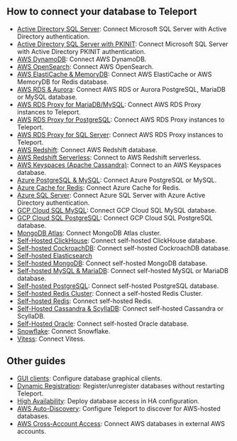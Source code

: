 ## How to connect your database to Teleport 

- [Active Directory SQL Server](../../database-access/guides/sql-server-ad.mdx): Connect Microsoft SQL Server with Active Directory authentication.
- [Active Directory SQL Server with PKINIT](../../database-access/guides/sql-server-ad-pkinit.mdx): Connect Microsoft SQL Server with Active Directory PKINIT authentication.
- [AWS DynamoDB](../../database-access/guides/aws-dynamodb.mdx): Connect AWS DynamoDB.
- [AWS OpenSearch](../../database-access/guides/aws-opensearch.mdx): Connect AWS OpenSearch.
- [AWS ElastiCache & MemoryDB](../../database-access/guides/redis-aws.mdx): Connect AWS ElastiCache or AWS MemoryDB for Redis database.
- [AWS RDS & Aurora](../../database-access/guides/rds.mdx): Connect AWS RDS or Aurora PostgreSQL, MariaDB or MySQL database.
- [AWS RDS Proxy for MariaDB/MySQL](../../database-access/guides/rds-proxy-mysql.mdx): Connect AWS RDS Proxy instances to Teleport.
- [AWS RDS Proxy for PostgreSQL](../../database-access/guides/rds-proxy-postgres.mdx): Connect AWS RDS Proxy instances to Teleport.
- [AWS RDS Proxy for SQL Server](../../database-access/guides/rds-proxy-sqlserver.mdx): Connect AWS RDS Proxy instances to Teleport.
- [AWS Redshift](../../database-access/guides/postgres-redshift.mdx): Connect AWS Redshift database.
- [AWS Redshift Serverless](../../database-access/guides/redshift-serverless.mdx): Connect to AWS Redshift serverless.
- [AWS Keyspaces (Apache Cassandra)](../../database-access/guides/aws-cassandra-keyspaces.mdx): Connect to an AWS Keyspaces database.
- [Azure PostgreSQL & MySQL](../../database-access/guides/azure-postgres-mysql.mdx): Connect Azure PostgreSQL or MySQL.
- [Azure Cache for Redis](../../database-access/guides/azure-redis.mdx): Connect Azure Cache for Redis.
- [Azure SQL Server](../../database-access/guides/azure-sql-server-ad.mdx): Connect Azure SQL Server with Azure Active Directory authentication.
- [GCP Cloud SQL MySQL](../../database-access/guides/mysql-cloudsql.mdx): Connect GCP Cloud SQL MySQL database.
- [GCP Cloud SQL PostgreSQL](../../database-access/guides/postgres-cloudsql.mdx): Connect GCP Cloud SQL PostgreSQL database.
- [MongoDB Atlas](../../database-access/guides/mongodb-atlas.mdx): Connect MongoDB Atlas cluster.
- [Self-Hosted ClickHouse](../../database-access/guides/clickhouse-self-hosted.mdx): Connect self-hosted ClickHouse database.
- [Self-hosted CockroachDB](../../database-access/guides/cockroachdb-self-hosted.mdx): Connect self-hosted CockroachDB database.
- [Self-hosted Elasticsearch](../../database-access/guides/elastic.mdx)
- [Self-hosted MongoDB](../../database-access/guides/mongodb-self-hosted.mdx): Connect self-hosted MongoDB database.
- [Self-hosted MySQL & MariaDB](../../database-access/guides/mysql-self-hosted.mdx): Connect self-hosted MySQL or MariaDB database.
- [Self-hosted PostgreSQL](../../database-access/guides/postgres-self-hosted.mdx): Connect self-hosted PostgreSQL database.
- [Self-hosted Redis Cluster](../../database-access/guides/redis-cluster.mdx): Connect a self-hosted Redis Cluster.
- [Self-hosted Redis](../../database-access/guides/redis.mdx): Connect self-hosted Redis.
- [Self-Hosted Cassandra & ScyllaDB](../../database-access/guides/cassandra-self-hosted.mdx): Connect self-hosted Cassandra or ScyllaDB.
- [Self-Hosted Oracle](../../database-access/guides/oracle-self-hosted.mdx): Connect self-hosted Oracle database.
- [Snowflake](../../database-access/guides/snowflake.mdx): Connect Snowflake.
- [Vitess](../../database-access/guides/vitess.mdx): Connect Vitess.

## Other guides

- [GUI clients](../../connect-your-client/gui-clients.mdx): Configure database graphical clients.
- [Dynamic Registration](../../database-access/guides/dynamic-registration.mdx): Register/unregister databases without restarting Teleport.
- [High Availability](../../database-access/guides/ha.mdx): Deploy database access in HA configuration.
- [AWS Auto-Discovery](../../database-access/guides/aws-discovery.mdx): Configure Teleport to discover for AWS-hosted databases.
- [AWS Cross-Account Access](../../database-access/guides/aws-cross-account.mdx): Connect AWS databases in external AWS accounts.
